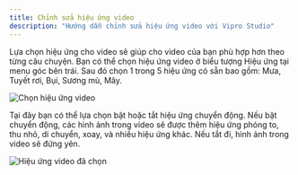 ```yaml
---
title: Chỉnh sửa hiệu ứng video
description: "Hướng dẫn chỉnh sửa hiệu ứng video với Vipro Studio"
---
```


Lựa chọn hiệu ứng cho video sẽ giúp cho video của bạn phù hợp hơn theo từng câu chuyện. Bạn có thể chọn hiệu ứng video ở biểu tượng Hiệu ứng tại menu góc bên trái. Sau đó chọn 1 trong 5 hiệu ứng có sẵn bao gồm: Mưa, Tuyết rơi, Bụi, Sương mù, Mây.

<img
  src='/images/usage/video-editor/video-effect.jpg'
  alt='Chọn hiệu ứng video'
  className='rounded-lg'
/>

Tại đây bạn có thể lựa chọn bật hoặc tắt hiệu ứng chuyển động. Nếu bật chuyển động, các hình ảnh trong video sẽ được thêm hiệu ứng phóng to, thu nhỏ, di chuyển, xoay, và nhiều hiệu ứng khác. Nếu tắt đi, hình ảnh trong video sẽ đứng yên.

<img
  src='/images/usage/video-editor/video-effect-onoff.jpg'
  alt='Hiệu ứng video đã chọn'
  className='rounded-lg'
/>
